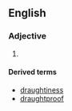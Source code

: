 ==English==

===Adjective===
{{en-adj|er}}

# {{standard spelling of|drafty|from=British spelling|lang=en}}

====Derived terms====
* [[draughtiness]]
* [[draughtproof]]